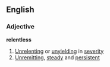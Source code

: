 ==English==
===Adjective===
'''relentless'''
#[[Unrelenting]] or [[unyielding]] in [[severity]]
#[[Unremitting]], [[steady]] and [[persistent]]